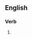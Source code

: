 ==English==

===Verb===
{{head|en|present participle}}

# {{present participle of|sufflate|lang=en|nocat=1}}
